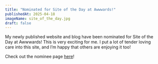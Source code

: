 ```yaml
---
title: "Nominated for Site of the Day at Awwwards!"
publishedAt: 2025-04-18
imageName: site_of_the_day.jpg
draft: false
---
```


My newly published website and blog have been nominated for Site of the Day at Awwwards! This is very exciting for me. I put a lot of tender loving care into this site, and I’m happy that others are enjoying it too!

Check out the nominee page [here](https://www.awwwards.com/sites/braydon-coyers-blogfolio)!
